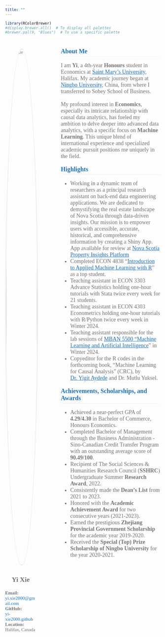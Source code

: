 ```yaml
---
title: ""
---
```

```r
library(RColorBrewer)
#display.brewer.all()  # To display all palettes
#brewer.pal(9, "Blues")  # To use a specific palette
```
<!-- Add a container for the entire page content -->
<div style="font-family: 'Georgia', serif; color: #737373; max-width: 100%; display: flex;">

  <!-- Sidebar content -->
  <div style="font-family: 'Georgia', serif; color: #737373; margin-right: 80px; margin-top: 30px; width: 20%;">
  <img src="Picture1.jpg" alt="Yi Xie" style="width: 100%; border-radius: 50%; border: 3px solid #F0F0F0; margin-bottom: 10px;"/>
    <p style="font-family: 'Georgia', serif; color: #737373; text-align: center;font-size: 22px">
    <strong>Yi Xie</strong><br>
  </p>
  <p style="font-size: 15px;">
    <strong>Email:</strong><br> <a href="mailto:yi.xie2000@gmail.com" style="color: #2171B5; text-decoration: none;">yi.xie2000@gmail.com</a><br>
    <strong>GitHub:</strong><br> <a href="https://github.com/yi-xie2000" target="_blank" style="color: #2171B5; text-decoration: none;">yi-xie2000.github</a><br>
    <strong>Location:</strong><br> Halifax, Canada</a><br>
  </p>
  </div>

  <!-- Main content -->
  <div style="font-family: 'Georgia', serif; color: #737373; max-width: 80%; margin: auto;">

  <h2 style="font-size: 20px; color: #2171B5; font-weight: bold; margin-bottom: 10px; border-bottom: 1px solid #F0F0F0; padding-bottom: 5px;">
    About Me
</h2>
  <p style="font-size: 18px;">
    I am <strong>Yi</strong>, a 4th-year <strong>Honours</strong> student in Economics at <a href="https://www.smu.ca/" target="_blank" style="color: #2171B5; text-decoration: underline;">Saint Mary's University</a>, Halifax. My academic journey began at <a href="https://www.nbu.edu.cn" target="_blank" style="color: #2171B5; text-decoration: underline;">Ningbo University</a>, China, from where I transferred to Sobey School of Business.<br><br>
    My profound interest in <strong>Economics</strong>, especially its intricate relationship with causal data analytics, has fueled my ambition to delve deeper into advanced data analytics, with a specific focus on <strong>Machine Learning</strong>. This unique blend of international experience and specialized academic pursuit positions me uniquely in the field.
  </p>

  <h2 style="font-size: 20px; color: #2171B5;font-weight: bold; margin-top: 20px; border-bottom: 1px solid #F0F0F0; padding-bottom: 5px;">Highlights</h2>
  <ul style="font-size: 18px; color: #737373;">
    <li>Working in a dynamic team of researchers as a principal research assistant on back-end data engineering applications. We are dedicated to demystifying the real estate landscape of Nova Scotia through data-driven insights. Our mission is to empower users with accessible, accurate, historical, and comprehensive information by creating a Shiny App. App available for review at <a href=" https://jzmtko-yigit-aydede.shinyapps.io/Shiny2/" target="_blank" style="color: #2171B5; text-decoration: underline;">Nova Scotia Property Insights Platform</a></li>
     <li>Completed ECON 4838 "<a href="https://yaydede.github.io/Toolbox/" target="_blank" style="color: #2171B5; text-decoration: underline;">Introduction to Applied Machine Learning with R</a>" as a top student.</li>
    <li>Teaching assistant in ECON 3303 Advance Statistics holding one-hour tutorials with Stata twice every week for 21 students.</li>
    <li>Teaching assistant in ECON 4303 Econometrics holding one-hour tutorials with R/Python twice every week in Winter 2024.</li>
    <li>Teaching assistant responsible for the lab sessions of <a href="https://www.smu.ca/mban/index.html" target="_blank" style="color: #2171B5; text-decoration: underline;">MBAN 5500 "Machine Learning and Artificial Intelligence</a>" in Winter 2024.</li>
    <li>Copyeditor for the R codes in the forthcoming book, "Machine Learning for Causal Analysis" (CRC), by <a href="https://yaydede.github.io" target="_blank" style="color: #2171B5; text-decoration: underline;">Dr. Yigit Aydede</a> and Dr. Mutlu Yuksel.</li>
  </ul>
  
  <h2 style="font-size: 20px; color: #2171B5;font-weight: bold; margin-top: 20px; border-bottom: 1px solid #F0F0F0; padding-bottom: 5px;">Achievements, Scholarships, and Awards</h2>
  <ul style="font-size: 18px; color: #737373;">
    <li>Achieved a near-perfect GPA of <strong>4.29/4.30</strong> in Bachelor of Commerce, Honours Economics.</li>
    <li>Completed Bachelor of Management through the Business Administration - Sino-Canadian Credit Transfer Program with an outstanding average score of <strong>90.49/100</strong>.</li>
    <li>Recipient of The Social Sciences & Humanities Research Council (<strong>SSHRC</strong>) Undergraduate Summer <strong>Research Award</strong>, 2022.</li>
    <li>Consistently made the <strong>Dean’s List</strong> from 2021 to 2023.</li>
    <li>Honored with the <strong>Academic Achievement Award</strong> for two consecutive years (2021-2023).</li>
    <li>Earned the prestigious <strong>Zhejiang Provincial Government Scholarship</strong> for the academic year 2019-2020.</li>
    <li>Received the <strong>Special (Top) Prize Scholarship of Ningbo University</strong> for the year 2020-2021.</li>
  </ul>
  </div>

</div>